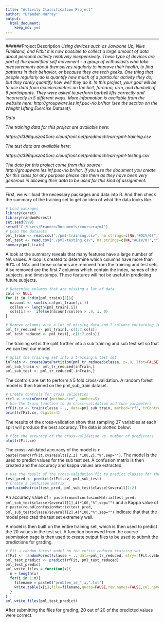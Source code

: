 ```yaml
---
title: "Activity Classification Project"
author: "Branden Murray"
output:
  html_document:
    keep_md: yes
---
```


---------------


######Project Description
*Using devices such as Jawbone Up, Nike FuelBand, and Fitbit it is now possible to collect a large amount of data about personal activity relatively inexpensively. These type of devices are part of the quantified self movement - a group of enthusiasts who take measurements about themselves regularly to improve their health, to find patterns in their behavior, or because they are tech geeks. One thing that people regularly do is quantify how much of a particular activity they do, but they rarely quantify how well they do it. In this project, your goal will be to use data from accelerometers on the belt, forearm, arm, and dumbell of 6 participants. They were asked to perform barbell lifts correctly and incorrectly in 5 different ways. More information is available from the website here: http://groupware.les.inf.puc-rio.br/har (see the section on the Weight Lifting Exercise Dataset).*  


*Data*   

*The training data for this project are available here:* 

*https://d396qusza40orc.cloudfront.net/predmachlearn/pml-training.csv*

*The test data are available here:*  

*https://d396qusza40orc.cloudfront.net/predmachlearn/pml-testing.csv*  

*The data for this project come from this source: http://groupware.les.inf.puc-rio.br/har. If you use the document you create for this class for any purpose please cite them as they have been very generous in allowing their data to be used for this kind of assignment.*  

-----------------

First, we will load the necessary packages and data into R. And then check the summary of the training set to get an idea of what the data looks like.
```r
# Load packages
library(caret)
library(randomForest)
set.seed(999)
setwd("C:/Users/Branden/Documents/coursera/ml")
# Load the datasets
pml_train <- read.csv("./pml-training.csv", na.strings=c(NA,"#DIV/0!",""))
pml_test <- read.csv("./pml-testing.csv", na.strings=c(NA,"#DIV/0!",""))
summary(pml_train)
```

A look at the summary reveals that many features have a large number of NA values. A loop is created to determine which columns have more than 90% of NA's and those columns are removed from the training and test sets. Also removed are the first 7 columns which contain the index, names of the subjects, and timestamps. These features will not be useful in predicting future subjects.  

```r
# Determine columns that are missing a lot of data
cols <- NULL
for (i in 1:dim(pml_train)[2]){
  nacount <- sum(is.na(pml_train[,i]))
  collen <- length(pml_train[,i])
  cols[i] <-  ifelse(nacount/collen > .9, i, 0)
}

# Remove columns with a lot of missing data and 7 columns containing index, usernames, and timestamps
pml_tr_reduced <- pml_train[,-c(1:7,cols)]
pml_test_reduced <- pml_test[,-c(1:7,cols)]
```


The training set is the split further into a sub training and sub test set so that we can test our model.  

```r
# Split the training set into a training & test set
inTrain <- createDataPartition(pml_tr_reduced$classe, p=.8, list=FALSE)
pml_sub_train <- pml_tr_reduced[inTrain,]
pml_sub_test <- pml_tr_reduced[-inTrain,]
```

The controls are set to perform a 5 fold cross-validation. A random forest model is then trained on the pml_sub_train dataset.  

```r
# Create controls for cross validation
ctrl <- trainControl(method="cv", number=5)
# Use the train function to do cross-validation and tune parameters
rfFit.cv <- train(classe ~ ., data=pml_sub_train, method="rf", trControl=ctrl)
print(rfFit.cv, digits=4)
```

The results of the cross-validation show that sampling 27 variables at each split will produce the best accuracy. The data is plotted below:


```r
# Plot the accuracy of the cross-validation vs. number of predictors
plot(rfFit.cv)
```


The cross-validated accuracy of the model is `r paste(round(rfFit.cv$results[2,2] *100,2),"%",sep="")`. The model is the used to predict values for the sub test set. A confusion matrix is then created and the accuracy and kappa values are extracted.

```r
# Use the result of the cross-validation fit to predict classes for the test set
test_pred <- predict(rfFit.cv, pml_sub_test)
# Create a confusion matrix
confusionMatrix(test_pred, pml_sub_test$classe)$overall[1:2]
```

An accuracy value of `r paste(round(confusionMatrix(test_pred, pml_sub_test$classe)$overall[1],4)*100,"%",sep="")` and a Kappa value of `r paste(round(confusionMatrix(test_pred, pml_sub_test$classe)$overall[2],4)*100,"%",sep="")` indicate that that the model predicted the test set extremely well.  

A model is then built on the entire training set, which is then used to predict the 20 values in the test set. A function borrowed from the course submission page is then used to create output files to be used to submit the predictions for grading.

```r
# Fit a random forest model on the entire reduced training set 
rfFit <- randomForest(classe ~ ., data=pml_tr_reduced, mtry=rfFit.cv$bestTune$mtry, importance=TRUE)
pml_test_predict <- predict(rfFit, pml_test_reduced)
pml_test_predict
pml_write_files = function(x){
  n = length(x)
  for(i in 1:n){
    filename = paste0("problem_id_",i,".txt")
    write.table(x[i],file=filename,quote=FALSE,row.names=FALSE,col.names=FALSE)
  }
}
pml_write_files(pml_test_predict)
```

After submitting the files for grading, 20 out of 20 of the predicted values were correct.
  
  
  
  
  
  
  
  
  
